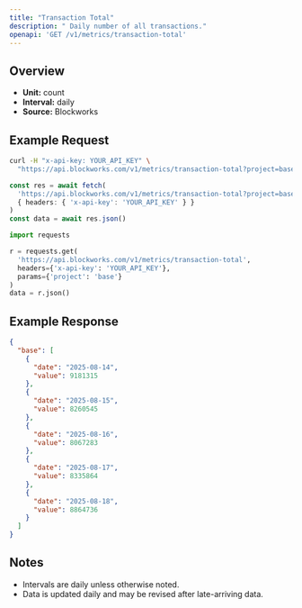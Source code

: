 ```yaml
---
title: "Transaction Total"
description: " Daily number of all transactions."
openapi: 'GET /v1/metrics/transaction-total'
---
```


## Overview

- **Unit:** count
- **Interval:** daily
- **Source:** Blockworks

## Example Request

<CodeGroup>

```bash cURL
curl -H "x-api-key: YOUR_API_KEY" \
  "https://api.blockworks.com/v1/metrics/transaction-total?project=base"
```

```typescript TypeScript
const res = await fetch(
  'https://api.blockworks.com/v1/metrics/transaction-total?project=base',
  { headers: { 'x-api-key': 'YOUR_API_KEY' } }
)
const data = await res.json()
```

```python Python
import requests

r = requests.get(
  'https://api.blockworks.com/v1/metrics/transaction-total',
  headers={'x-api-key': 'YOUR_API_KEY'},
  params={'project': 'base'}
)
data = r.json()
```

</CodeGroup>

## Example Response

```json
{
  "base": [
    {
      "date": "2025-08-14",
      "value": 9181315
    },
    {
      "date": "2025-08-15",
      "value": 8260545
    },
    {
      "date": "2025-08-16",
      "value": 8067283
    },
    {
      "date": "2025-08-17",
      "value": 8335864
    },
    {
      "date": "2025-08-18",
      "value": 8864736
    }
  ]
}
```

## Notes
- Intervals are daily unless otherwise noted.
- Data is updated daily and may be revised after late-arriving data.
